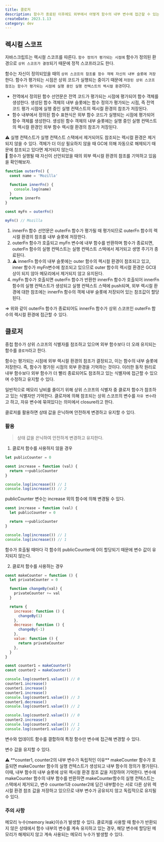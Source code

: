 ```yaml
---
title: 클로저
description: 함수가 종료된 이후에도 외부에서 어떻게 함수의 내부 변수에 접근할 수 있는 지 알아보자.
createDate: 2023.1.13
category: dev
---
```


## 렉시컬 스코프

자바스크립트는 렉시컬 스코프를 따른다. `함수 정의가 평가되는 시점에` 함수가 정의된 환경으로 `상위 스코프가 결정`되기 때문에 정적 스코프라고도 한다.

함수는 자신이 정의되었을 때의 `상위 스코프의 참조를 함수 객체 자신의 내부 슬롯에 저장`한다. 함수가 평가되는 시점은 상위 코드가 실행되는 중이기 때문에 `저장된 상위 스코프 참조는 함수가 평가되는 시점에 실행 중인 실행 컨텍스트의 렉시컬 환경`이다.

- 전역에서 정의된 함수 선언문은 전역 코드가 평가되는 시점에 평가되어 함수 객체를 생성한다. 생성된 함수 객체의 내부 슬롯에는 함수 정의가 평가되는 시점, 즉 전역 코드 평가 시점에 실행 중인 실행 컨텍스트의 렉시컬 환경의 참조가 저장된다.
- 함수 내부에서 정의된 함수 표현식은 외부 함수 코드가 실행되는 시점에 평가되어 함수 객체를 생성한다. 생성된 함수 객체의 내부 슬롯에는 실행 중인 실행 컨텍스트의 렉시컬 환경인 외부 함수 렉시컬 환경의 참조가 저장된다.

<aside>
⚠️ 실행 컨텍스트가 실행 컨텍스트 스택에서 제거되어도 참조되는 렉시컬 환경은 제거되지 않을 수 있다.
객체가 더 이상 필요하지 않을 때 GC에 의해 자동으로 해제되기 때문에 참조되고 있다면 제거되지 않는다.

</aside>

<aside>
📌 함수가 실행될 때 자신이 선언되었을 때의 외부 렉시컬 환경의 참조를 기억하고 있음을 확인해보자.

</aside>

```jsx
function outerFn() {
  const name = 'Mozilla'

  function innerFn() {
    console.log(name)
  }
  return innerFn
}

const myFn = outerFn()

myFn() // Mozilla
```

1. innerFn 함수 선언문은 outerFn 함수가 평가될 때 평가되므로 outerFn 함수의 렉시컬 환경의 참조를 내부 슬롯에 저장한다.
2. outerFn 함수가 호출되고 myFn 변수에 내부 함수를 반환하며 함수가 종료되면, outerFn 함수의 실행 컨텍스트는 실행 컨텍스트 스택에서 제거되고 생명 주기가 종료된다.
3. ⚠️ innerFn 함수의 내부 슬롯에는 outer 함수의 렉시컬 환경이 참조되고 있고, inner 함수가 myFn변수에 참조되고 있으므로 outer 함수의 렉시컬 환경은 GC대상이 되지 않아 메모리에서 제거되지 않고 유지된다.
4. myFn 함수가 호출되면 outerFn 함수가 반환한 innerFn 함수가 호출되어 innerFn함수의 실행 컨텍스트가 생성되고 실행 컨텍스트 스택에 push되며, 외부 렉시컬 환경에 대한 참조에는 innerFn 함수의 객체 내부 슬롯에 저장되어 있는 참조값이 할당된다.

⇒ 위와 같이 outerFn 함수가 종료되어도 innerFn 함수가 상위 스코프인 outerFn 함수의 렉시컬 환경에 접근할 수 있다.

## 클로저

중첩 함수가 상위 스코프의 식별자를 참조하고 있으며 외부 함수보다 더 오래 유지되는 함수를 `클로저`라고 한다.

함수는 평가되는 시점에 외부 렉시컬 환경의 참조가 결정되고, 이는 함수의 내부 슬롯에 저장한다. 즉, 함수가 평가된 시점의 외부 환경을 기억하는 것이다. 이러한 동작 원리로 내부 함수보다 외부 함수가 더 빨리 종료되어도 참조하고 있는 식별자에 접근할 수 있으며 수정하고 유지할 수 있다.

일반적으로 메모리 낭비를 줄이기 위해 상위 스코프의 식별자 중 클로저 함수가 참조하고 있는 식별자만 기억한다. 클로저에 의해 참조되는 상위 스코프의 변수를 `자유 변수`라고 하고, 자유 변수에 묶여있다는 의미에서 closure라고 한다.

클로저를 활용하면 상태 값을 은닉하며 안전하게 변경하고 유지할 수 있다.

### 활용

> 상태 값을 은닉하여 안전하게 변경하고 유지한다.

1. 클로저 함수를 사용하지 않을 경우

```jsx
let publicCounter = 0

const increase = function (val) {
  return ++publicCounter
}

console.log(increase()) // 1
console.log(increase()) // 2
```

publicCounter 변수는 increase 외의 함수에 의해 변경될 수 있다.

```jsx
const increase = function (val) {
  let publicCounter = 0

  return ++publicCounter
}

console.log(increase()) // 1
console.log(increase()) // 1
```

함수가 호출될 때마다 각 함수의 publicCounter에 0이 할당되기 때문에 변수 값이 유지되지 않는다.

2. 클로저 함수를 사용하는 경우

```jsx
const makeCounter = function () {
  let privateCounter = 0

  function changeBy(val) {
    privateCounter += val
  }

  return {
    increase: function () {
      changeBy(1)
    },
    decrease: function () {
      changeBy(-1)
    },
    value: function () {
      return privateCounter
    },
  }
}

const counter1 = makeCounter()
const counter2 = makeCounter()

console.log(counter1.value()) // 0
counter1.increase()
counter1.increase()
counter1.increase()
console.log(counter1.value()) // 3
counter1.decrease()
console.log(counter1.value()) // 2

console.log(counter2.value()) // 0
counter2.increase()
console.log(counter2.value()) // 1
console.log(counter1.value()) // 2
```

변수와 업데이트 함수를 결합하여 특정 함수만 변수에 접근해 변경할 수 있다.

변수 값을 유지할 수 있다.

<aside>
⚠️ **counter1, counter2의 내부 변수가 독립적인 이유**   
makeCounter 함수가 호출되면 makeCounter 함수의 실행 컨텍스트가 생성되고 내부 함수의 정의가 평가된다. 이때, 내부 함수의 내부 슬롯에 상위 렉시컬 환경 참조 값을 저장하여 기억한다. 변수에 makeCounter 함수의 내부 함수를 반환하면 makeCounter함수의 실행 컨텍스트는 스택에서 제거되고, 변수 counter1과 counter2에 담긴 내부함수는 서로 다른 상위 렉시컬 환경 참조 값을 저장하고 있으므로 내부 변수가 공유되지 않고 독립적으로 유지될 수 있다.

</aside>

### 주의 사항

메모리 누수(memory leak)이슈가 발생할 수 있다. 클로저를 사용할 때 함수가 반환되지 않은 상태에서 함수 내부의 변수를 계속 유지하고 있는 경우, 해당 변수에 할당된 메모리가 해제되지 않고 계속 사용되는 메모리 누수가 발생할 수 있다.
